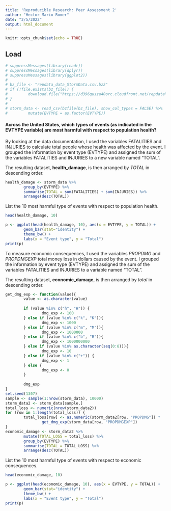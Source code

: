```yaml
---
title: 'Reproducible Research: Peer Assessment 2'
author: "Hector Mario Romer"
date: "2/5/2022"
output: html_document
---
```


```r
knitr::opts_chunk$set(echo = TRUE)
```


## Load 

```r
# suppressMessages(library(readr))
# suppressMessages(library(dplyr))
# suppressMessages(library(ggplot2))
# 
# bz_file <- "repdata_data_StormData.csv.bz2"
# if (!file.exists(bz_file)) {
#         download.file("https://d396qusza40orc.cloudfront.net/repdata%2Fdata%2FStormData.csv.bz2", bz_file)
# }
# 
# storm_data <- read_csv(bzfile(bz_file), show_col_types = FALSE) %>%
#         mutate(EVTYPE = as.factor(EVTYPE))
```

#### Across the United States, which types of events (as indicated in the EVTYPE variable) are most harmful with respect to population health?

By looking at the data documentation, I used the variables FATALITIES and INJURIES to calculate total people whose health was affected by the event. I grouped the information by event type (EVTYPE) and assigned the sum of the variables FATALITIES and INJURIES to a new variable named "TOTAL". 

The resulting dataset, **health_damage**, is then arranged by *TOTAL* in descending order. 

```r
health_damage <- storm_data %>% 
        group_by(EVTYPE) %>% 
        summarise(TOTAL = sum(FATALITIES) + sum(INJURIES)) %>%
        arrange(desc(TOTAL))
```

List the 10 most harmful type of events with respect to population health.

```r
head(health_damage, 10)
```


```r
p <- ggplot(head(health_damage, 10), aes(x = EVTYPE, y = TOTAL)) +
        geom_bar(stat="identity") +
        theme_bw() +
        labs(x = "Event type", y = "Total")
print(p)
```

To measure economic consequences, I used the variables *PROPDMG* and *PROPDMGEXP* total money loss in dollars caused by the event. I grouped the information by event type (EVTYPE) and assigned the sum of the variables FATALITIES and INJURIES to a variable named "TOTAL". 

The resulting dataset, **economic_damage**, is then arranged by *total* in descending order. 



```r

get_dmg_exp <- function(value){
        value <- as.character(value)
        
        if (value %in% c("h", "H")) {
                dmg_exp <- 100        
        } else if (value %in% c("k", "K")){
                dmg_exp <- 1000
        } else if (value %in% c("m", "M")){
                dmg_exp <- 1000000
        } else if (value %in% c("b", "B")){
                dmg_exp <- 1000000000
        } else if (value %in% as.character(seq(0:8))){
                dmg_exp <- 10
        } else if (value %in% c("+")) {
                dmg_exp <- 1
        } else {
                dmg_exp <- 0
        }  
        
        dmg_exp
}
set.seed(1307)
sample <- sample(1:nrow(storm_data), 10000)
storm_data2 <- storm_data[sample,]
total_loss <- numeric(nrow(storm_data2))
for (row in 1:length(total_loss)) {
        total_loss[row] <- as.numeric(storm_data2[row, "PROPDMG"]) * 
                get_dmg_exp(storm_data[row, "PROPDMGEXP"])
}
economic_damage <- storm_data2 %>% 
        mutate(TOTAL_LOSS = total_loss) %>% 
        group_by(EVTYPE) %>% 
        summarise(TOTAL = TOTAL_LOSS) %>%
        arrange(desc(TOTAL))
```

List the 10 most harmful type of events with respect to economic consequences.

```r
head(economic_damage, 10)
```


```r
p <- ggplot(head(economic_damage, 10), aes(x = EVTYPE, y = TOTAL)) +
        geom_bar(stat="identity") +
        theme_bw() +
        labs(x = "Event type", y = "Total")
print(p)
```
